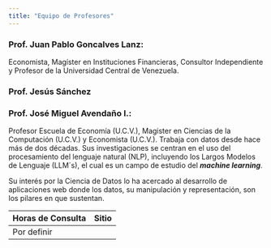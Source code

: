 ```yaml
---
title: "Equipo de Profesores"
---
```


### Prof. Juan Pablo Goncalves Lanz:

Economista, Magíster en Instituciones Financieras, Consultor Independiente y Profesor de la Universidad Central de Venezuela.

### Prof. Jesús Sánchez

### Prof. José Miguel Avendaño I.:

Profesor Escuela de Economía (U.C.V.), Magister en Ciencias de la Computación (U.C.V.) y Economista (U.C.V.). Trabaja con datos desde hace más de dos décadas. Sus investigaciones se centran en el uso del procesamiento del lenguaje natural (NLP), incluyendo los Largos Modelos de Lenguaje (LLM´s), el cual es un campo de estudio del ***machine learning***.

Su interés por la Ciencia de Datos lo ha acercado al desarrollo de aplicaciones web donde los datos, su manipulación y representación, son los pilares en que sustentan.

| Horas de Consulta | Sitio |
|-------------------|-------|
| Por definir       |       |

### 
